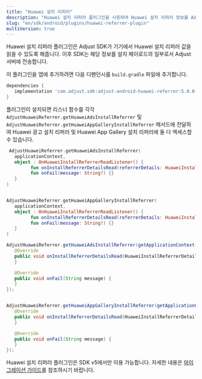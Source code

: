 ```yaml
---
title: "Huawei 설치 리퍼러"
description: "Huawei 설치 리퍼러 플러그인을 사용하여 Huawei 설치 리퍼러 정보를 Adjust에 전달합니다."
slug: "en/sdk/android/plugins/huawei-referrer-plugin"
multiVersion: true
---
```

<sdkversion version="v5"> 

Huawei 설치 리퍼러 플러그인은 Adjust SDK가 기기에서 Huawei 설치 리퍼러 값을 읽을 수 있도록 해줍니다. 이후 SDK는 해당 정보를 설치 페이로드의 일부로서 Adjust 서버에 전송합니다.

이 플러그인을 앱에 추가하려면 다음 디펜던시를 `build.gradle` 파일에 추가합니다.
<codeblock title="build.gradle"> 

```groovy
dependencies {
   implementation 'com.adjust.sdk:adjust-android-huawei-referrer:5.0.0-SNAPSHOT'
}
```

</CodeBlock> 

플러그인이 설치되면 리스너 함수를 각각 `AdjustHuaweiReferrer.getHuaweiAdsInstallReferrer` 및 `AdjustHuaweiReferrer.getHuaweiAppGalleryInstallReferrer` 메서드에 전달하여 Huawei 광고 설치 리퍼러 및 Huawei App Gallery 설치 리퍼러에 둘 다 액세스할 수 있습니다.
<tabs> <tab title="Kotlin"> 

```kotlin
 AdjustHuaweiReferrer.getHuaweiAdsInstallReferrer(
   applicationContext,
   object : OnHuaweiInstallReferrerReadListener() {
         fun onInstallReferrerDetailsRead(referrerDetails: HuaweiInstallReferrerDetails?) {}
         fun onFail(message: String?) {}
   }
)


AdjustHuaweiReferrer.getHuaweiAppGalleryInstallReferrer(
   applicationContext,
   object : OnHuaweiInstallReferrerReadListener() {
         fun onInstallReferrerDetailsRead(referrerDetails: HuaweiInstallReferrerDetails?) {}
         fun onFail(message: String?) {}
   }
)
```

</Tab> <tab title="Java"> 

```java
AdjustHuaweiReferrer.getHuaweiAdsInstallReferrer(getApplicationContext(), new OnHuaweiInstallReferrerReadListener() {
   @Override
   public void onInstallReferrerDetailsRead(HuaweiInstallReferrerDetails referrerDetails) {
   }

   @Override
   public void onFail(String message) {
   }
});


AdjustHuaweiReferrer.getHuaweiAppGalleryInstallReferrer(getApplicationContext(), new OnHuaweiInstallReferrerReadListener() {
   @Override
   public void onInstallReferrerDetailsRead(HuaweiInstallReferrerDetails referrerDetails) {
   }

   @Override
   public void onFail(String message) {
   }
});

```

</Tab> </Tabs> </SdkVersion> <sdkversion version="v4"> 

Huawei 설치 리퍼러 플러그인은 SDK v5에서만 이용 가능합니다. 자세한 내용은 [마이그레이션 가이드](/en/sdk/android/migration/v4-to-v5)를 참조하시기 바랍니다.
</SdkVersion>

